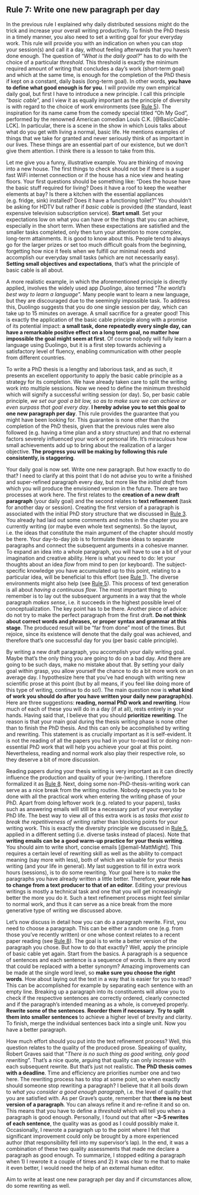 ## **Rule 7:** Write one new paragraph per day {-#rule7}

:::{.indent}
In the previous rule I explained why daily distributed sessions might do the trick and increase your overall writing productivity.
To finish the PhD thesis in a timely manner, you also need to set a writing goal for your everyday work.
This rule will provide you with an indication on when you can stop your session(s) and call it a day, without feeling afterwards that you haven't done enough.
The question of "*What is the daily goal?*" has to do with the choice of a particular *threshold*.
This threshold is exactly the minimum required amount of writing that concludes a day's work (short-term goal) and which at the same time, is enough for the completion of the PhD thesis if kept on a constant, daily basis (long-term goal).
In other words, **you have to define what good enough is for you**.
I will provide my own empirical daily goal, but first I have to introduce a new principle.
I call this principle "*basic cable*", and I view it as equally important as the principle of diversity is with regard to the choice of work environments (see [Rule 5](#rule5)).
The inspiration for its name came from the comedy special titled "Oh My God", performed by the renowned American comedian Louis C.K. [@BasicCable-LCK].
In particular, there is a scene in the show in which Louis talks about what do you get with living a normal, basic life.
He mentions examples of things that we take for granted and never seriously think of as important in our lives.
These things are an essential part of our existence, but we don't give them attention.
I think there is a lesson to take from this.
:::

:::{.indent}
Let me give you a funny, illustrative example.
You are thinking of moving into a new house.
The first things to check should not be if there is a super fast WiFi internet connection or if the house has a nice view and heating floors.
Your first questions should be something like: "Does the house have the basic stuff required for living?
Does it have a roof to keep the weather elements at bay?
Is there a kitchen with the essential appliances (e.g. fridge, sink) installed?
Does it have a functioning toilet?"
You shouldn't be asking for HDTV but rather if *basic cable* is provided (the standard, least expensive television subscription service).
**Start small**.
Set your expectations low on what you can have or the things that you can achieve, especially in the short term.
When these expectations are satisfied and the smaller tasks completed, only then turn your attention to more complex, long-term attainments.
It is good to know about this.
People tend to always go for the larger prizes or set too much difficult goals from the beginning, forgetting how nice it feels when we fulfill our minimal needs and accomplish our everyday small tasks (which are not necessarily easy).
**Setting small objectives and expectations**, that's what the principle of basic cable is all about.
:::

:::{.indent}
A more realistic example, in which the aforementioned principle is directly applied, involves the widely used app *Duolingo*, also termed "*The world's best way to learn a language*".
Many people want to learn a new language, but they are discouraged due to the seemingly impossible task.
To address this, Duolingo suggests that you do one single session per day, which can take up to 15 minutes on average.
A small sacrifice for a greater good!
This is exactly the application of the basic cable principle along with a promise of its potential impact: **a small task, done repeatedly every single day, can have a remarkable positive effect on a long term goal, no matter how impossible the goal might seem at first**.
Of course nobody will fully learn a language using Duolingo, but it is a first step towards achieving a satisfactory level of fluency, enabling communication with other people from different countries.
:::

:::{.indent}
To write a PhD thesis is a lengthy and laborious task, and as such, it presents an excellent opportunity to apply the basic cable principle as a strategy for its completion.
We have already taken care to split the writing work into multiple sessions.
Now we need to define the minimum threshold which will signify a successful writing session (or day).
So, per basic cable principle, *we set our goal a bit low, so as to make sure we can achieve or even surpass that goal every day*.
**I hereby advise you to set this goal to one new paragraph per day**.
This rule provides the guarantee that you might have been looking for.
This guarantee is none other than the completion of the PhD thesis, given that the previous rules were also followed (e.g. having a time plan and a story structure) and that no external factors severely influenced your work or personal life.
It's miraculous how small achievements add up to bring about the realization of a larger objective.
**The progress you will be making by following this rule consistently, is staggering**.
:::

:::{.indent}
Your daily goal is now set.
Write one new paragraph.
But how exactly to do that?
I need to clarify at this point that I do not advise you to write a finished and super-refined paragraph every day, but more like the *initial draft* from which you will produce the envisioned version in the future.
There are two processes at work here.
The first relates to the **creation of a new draft paragraph** (your daily goal) and the second relates to **text refinement** (task for another day or session).
Creating the first version of a paragraph is associated with the initial PhD story structure that we discussed in [Rule 3](#rule3).
You already had laid out some comments and notes in the chapter you are currently writing (or maybe even whole text segments).
So the layout, i.e. the ideas that constitute the main argument of the chapter should mostly be there.
Your day-to-day job is to formulate these ideas to separate paragraphs and connect the subsequent arguments in a cohesive manner.
To expand an idea into a whole paragraph, you will have to use a bit of your imagination and creative ability.
Here is what you need to do: let your thoughts about an idea *flow* from mind to pen (or keyboard).
The subject-specific knowledge you have accumulated up to this point, relating to a particular idea, will be beneficial to this effort (see [Rule 1](#rule1)).
The diverse environments might also help (see [Rule 5](#rule5)).
This process of text generation is all about *having a continuous flow*.
The most important thing to remember is to lay out the subsequent arguments in a way that the whole paragraph *makes sense*, i.e. it succeeds in the highest possible level of conceptualization.
The key point has to be there.
Another piece of advice: do not try to make the perfect paragraph from the first draft.
**Do not think about correct words and phrases, or proper syntax and grammar at this stage**.
The produced result will be "far from done" most of the times.
But rejoice, since its existence will denote that the daily goal was achieved, and therefore that's one successful day for you (per basic cable principle).
:::

:::{.indent}
By writing a new draft paragraph, you accomplish your daily writing goal.
Maybe that's the only thing you are going to do on a bad day.
And there are going to be such days, make no mistake about that.
By setting your daily goal within grasp, you allow yourself the chance to do a bit more work on an average day.
I hypothesize here that you've had enough with writing new scientific prose at this point (but by all means, if you feel like doing more of this type of writing, continue to do so!).
The main question now is **what kind of work you should do after you have written your daily new paragraph(s)**.
Here are three suggestions: **reading, normal PhD work and rewriting**.
How much of each of these you will do in a day (if at all), rests entirely in your hands.
Having said that, I believe that you should **prioritize rewriting**.
The reason is that your main goal during the thesis writing phase is none other than to finish the PhD thesis.
And this can only be accomplished by writing and rewriting.
This statement is as crucially important as it is self-evident.
It is not the reading of all the papers you had in your to-read list or doing non-essential PhD work that will help you achieve your goal at this point.
Nevertheless, reading and normal work also play their respective role, so they deserve a bit of more discussion.
:::

:::{.indent}
Reading papers during your thesis writing is very important as it can directly influence the production and quality of your (re-)writing.
I therefore formalized it as [Rule 8](#rule8).
Next, doing some non-PhD-thesis-writing work can serve as a nice break from the writing routine.
Nobody expects you to be done with all the practical work when entering the writing phase of your PhD.
Apart from doing leftover work (e.g. related to your papers), tasks such as answering emails will still be a necessary part of your everyday PhD life.
The best way to view all of this extra work is as *tasks that exist to break the repetitiveness of writing* rather than blocking points for your writing work.
This is exactly the diversity principle we discussed in [Rule 5](#rule5), applied in a different setting (i.e. diverse tasks instead of places).
Note that **writing emails can be a good warm-up practice for your thesis writing**.
You should aim to write short, concise emails [@email-MattMight].
This requires a certain level of rewriting skill as well as the ability to compact meaning (say more with less), both of which are valuable for your thesis writing (and your life in general).
My last suggestion to fill in extra work hours (sessions), is to do some rewriting.
Your goal here is to make the paragraphs you have already written a little better.
Therefore, **your role has to change from a text producer to that of an editor**.
Editing your previous writings is mostly a technical task and one that you will get increasingly better the more you do it.
Such a text refinement process might feel similar to normal work, and thus it can serve as a nice break from the more generative type of writing we discussed above.
:::

:::{.indent}
Let's now discuss in detail how you can do a paragraph rewrite.
First, you need to choose a paragraph.
This can be either a random one (e.g. from those you've recently written) or one whose context relates to a recent paper reading (see [Rule 8](#rule8)).
The goal is to write a better version of the paragraph you chose.
But how to do that exactly?
Well, apply the principle of basic cable yet again.
Start from the basics.
A paragraph is a sequence of sentences and each sentence is a sequence of words.
Is there any word that could be replaced with a better synonym?
Amazing improvements can be made at the single word level, so **make sure you choose the right words**.
How about laying out the text in a way that is easier for you to read?
This can be accomplished for example by separating each sentence with an empty line.
Breaking up a paragraph into its constituents will allow you to check if the respective sentences are correctly ordered, clearly connected and if the paragraph's intended meaning as a whole, is conveyed properly.
**Rewrite some of the sentences**.
**Reorder them if necessary**.
**Try to split them into smaller sentences** to achieve a higher level of brevity and clarity.
To finish, merge the individual sentences back into a single unit.
Now you have a better paragraph.
:::

:::{.indent}
How much effort should you put into the text refinement process?
Well, this question relates to the quality of the produced prose.
Speaking of quality, Robert Graves said that "*There is no such thing as good writing, only good rewriting*".
That's a nice quote, arguing that quality can only increase with each subsequent rewrite.
But that's just not realistic.
**The PhD thesis comes with a deadline**.
Time and efficiency are priorities number one and two here.
The rewriting process has to stop at some point, so when exactly should someone stop rewriting a paragraph?
I believe that it all boils down to *what you consider a good enough paragraph*, i.e. the level of quality that you are satisfied with.
As per Grave's quote, remember that **there is no best version of a paragraph**.
You can always refine it and re-refine it and so on.
This means that you have to define a *threshold* which will tell you when a paragraph is good enough.
Personally, I found out that after **~3-5 rewrites of each sentence**, the quality was as good as I could possibly make it.
Occasionally, I rewrote a paragraph up to the point where I felt that significant improvement could only be brought by a more experienced author (that responsibility fell into my supervisor's lap).
In the end, it was a combination of these two quality assessments that made me declare a paragraph as good enough.
To summarize, I stopped editing a paragraph when 1) I rewrote it a couple of times and 2) it was clear to me that to make it even better, I would need the help of an external human editor.
:::

:::{.quote}
Aim to write at least one new paragraph per day and if circumstances allow, do some rewriting as well.
:::
